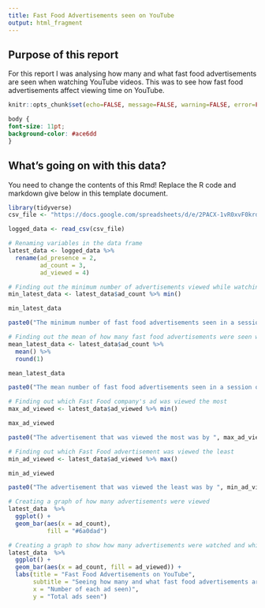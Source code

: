 ```yaml
---
title: Fast Food Advertisements seen on YouTube
output: html_fragment
---
```


## Purpose of this report
For this report I was analysing how many and what fast food advertisements are seen when watching YouTube videos. This was to see how fast food advertisements affect viewing time on YouTube. 
```r
knitr::opts_chunk$set(echo=FALSE, message=FALSE, warning=FALSE, error=FALSE)

```

```css
body {
font-size: 11pt;
background-color: #ace6dd 
}
```

## What's going on with this data?

You need to change the contents of this Rmd! Replace the R code and markdown give below in this template document.

```r
library(tidyverse)
csv_file <- "https://docs.google.com/spreadsheets/d/e/2PACX-1vR0xvF0krdUAA6v9SBjHcSsChi7MCw4sTHrgahw0XZwAVewtZwyvyI7XBxZTUojRXN4llhH-yA9-nhL/pub?gid=1042749016&single=true&output=csv"

logged_data <- read_csv(csv_file)

# Renaming variables in the data frame
latest_data <- logged_data %>%
  rename(ad_presence = 2,
         ad_count = 3,
         ad_viewed = 4)

# Finding out the minimum number of advertisements viewed while watching YouTube
min_latest_data <- latest_data$ad_count %>% min()

min_latest_data

paste0("The minimum number of fast food advertisements seen in a session of watching YouTube was", min_latest_data, ".")

# Finding out the mean of how many fast food advertisements were seen while watching YouTube
mean_latest_data <- latest_data$ad_count %>%
  mean() %>%
  round(1)

mean_latest_data

paste0("The mean number of fast food advertisements seen in a session of watching YouTube was" , mean_latest_data, ".")

# Finding out which Fast Food company's ad was viewed the most 
max_ad_viewed <- latest_data$ad_viewed %>% min()

max_ad_viewed

paste0("The advertisement that was viewed the most was by ", max_ad_viewed, ".")

# Finding out which Fast Food advertisement was viewed the least 
min_ad_viewed <- latest_data$ad_viewed %>% max()

min_ad_viewed

paste0("The advertisement that was viewed the least was by ", min_ad_viewed, ".")

# Creating a graph of how many advertisements were viewed
latest_data  %>%
  ggplot() +
  geom_bar(aes(x = ad_count),
           fill = "#6a0dad")  

# Creating a graph to show how many advertisements were watched and which ones they were
latest_data  %>%
  ggplot() +
  geom_bar(aes(x = ad_count, fill = ad_viewed)) +
  labs(title = "Fast Food Advertisements on YouTube",
       subtitle = "Seeing how many and what fast food advertisements are shown on YouTube",
       x = "Number of each ad seen)",
       y = "Total ads seen")
```


